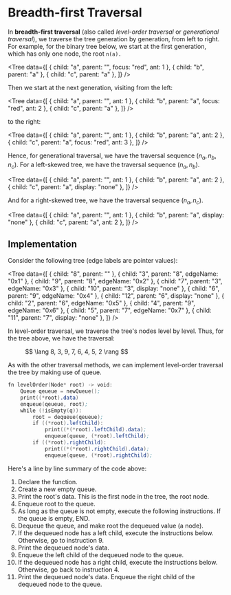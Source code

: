 
# Breadth-first Traversal

In __breadth-first traversal__ (also called _level-order traversal_ or
_generational traversal_), we traverse the tree generation by generation,
from left to right. For example, for the binary tree below, we start at the
first generation, which has only one node, the root `n(a).`

<Tree
	data={[
		{ child: "a", parent: "", focus: "red", ant: 1 },
		{ child: "b", parent: "a" },
		{ child: "c", parent: "a" },
	]}
/>

Then we start at the next generation, visiting from the left:

<Tree
	data={[
		{ child: "a", parent: "", ant: 1 },
		{ child: "b", parent: "a", focus: "red", ant: 2 },
		{ child: "c", parent: "a" },
	]}
/>

to the right:

<Tree
	data={[
		{ child: "a", parent: "", ant: 1 },
		{ child: "b", parent: "a", ant: 2 },
		{ child: "c", parent: "a", focus: "red", ant: 3 },
	]}
/>

Hence, for generational traversal, we have the traversal sequence
${(n_a, n_b, n_c).}$ For a left-skewed tree, we have the traversal sequence
${(n_a, n_b).}$

<Tree
	data={[
		{ child: "a", parent: "", ant: 1 },
		{ child: "b", parent: "a", ant: 2 },
		{ child: "c", parent: "a", display: "none" },
	]}
/>

And for a right-skewed tree, we have the traversal sequence ${(n_a,
n_c).}$

<Tree
	data={[
		{ child: "a", parent: "", ant: 1 },
		{ child: "b", parent: "a", display: "none" },
		{ child: "c", parent: "a", ant: 2 },
	]}
/>

## Implementation

Consider the following tree (edge labels are pointer values):

<Tree
	data={[
		{ child: "8", parent: "" },
		{ child: "3", parent: "8", edgeName: "0x1" },
		{ child: "9", parent: "8", edgeName: "0x2" },
		{ child: "7", parent: "3", edgeName: "0x3" },
		{ child: "10", parent: "3", display: "none" },
		{ child: "6", parent: "9", edgeName: "0x4" },
		{ child: "12", parent: "6", display: "none" },
		{ child: "2", parent: "6", edgeName: "0x5" },
		{ child: "4", parent: "9", edgeName: "0x6" },
		{ child: "5", parent: "7", edgeName: "0x7" },
		{ child: "11", parent: "7", display: "none" },
	]}
/>

In level-order traversal, we traverse the tree's nodes level by level.
Thus, for the tree above, we have the traversal:

<figure>$$ \lang 8, 3, 9, 7, 6, 4, 5, 2 \rang $$</figure>

As with the other traversal methods, we can implement level-order traversal
the tree by making use of queue.

```nasm
fn levelOrder(Node* root) -> void:
	Queue qeueue = newQueue();
	print((*root).data)
	enqueue(qeueue, root);
	while (!isEmpty(q)):
		root = dequeue(qeueue);
		if ((*root).leftChild):
			print((*(*root).leftChild).data);
			enqueue(queue, (*root).leftChild);
		if ((*root).rightChild):
			print((*(*root).rightChild).data);
			enqueue(queue, (*root).rightChild);
```

Here's a line by line summary of the code above:

1. Declare the function.
2. Create a new empty queue.
3. Print the root's data. This is the first node in the tree, the root
   node.
4. Enqueue root to the queue.
5. As long as the queue is not empty, execute the following instructions.
   If the queue is empty, END.
6. Dequeue the queue, and make root the dequeued value (a node).
7. If the dequeued node has a left child, execute the instructions below.
   Otherwise, go to instruction 9.
8. Print the dequeued node's data.
9. Enqueue the left child of the dequeued node to the queue.
10. If the dequeued node has a right child, execute the instructions below.
    Otherwise, go back to instruction 4.
11. Print the dequeued node's data. Enqueue the right child of the dequeued
    node to the queue.
